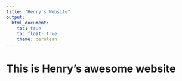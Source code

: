 ```yaml
---
title: "Henry's Website"
output: 
  html_document:
    toc: true
    toc_float: true
    theme: cerulean
---
```


# This is Henry's awesome website

